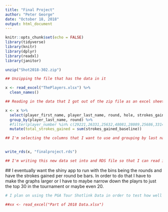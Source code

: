 ```yaml
---
title: "Final Project"
author: "Peter George"
date: "October 18, 2018"
output: html_document
---
```


```r
knitr::opts_chunk$set(echo = FALSE)
library(tidyverse)
library(knitr)
library(dplyr)
library(readxl)
library(janitor)
```

```r
unzip("Shot2018-302.zip")

## Unzipping the file that has the data in it

x <- read_excel("ThePlayers.xlsx") %>%
  clean_names()

## Reading in the data that I got out of the zip file as an excel sheet

x <- x %>%
  select(player_first_name, player_last_name, round, hole, strokes_gained_baseline, player_number) %>%
  group_by(player_last_name, round) %>%
  #filter(player_number %in% c(29221,26331,25632,48081,28089,25686,33141,37189,30911,29926,36689,33448,34563,24502,24138,8793,27349,29461,21961,26499)) %>%
  mutate(total_strokes_gained = sum(strokes_gained_baseline)) 

## I'm selecting the columns that I want to use and grouping by last name and round. I'm trying to find strokes gained data and all of the columns I have selected will help me pick out that data. I want to know the total strokes gained by round so I'm creating a new column using mutate and adding up all of the strokes_gained_baseline per round per player
  

write_rds(x, "finalproject.rds")

## I'm writing this new data set into and RDS file so that I can read it into the shiny app and have it in there
```

 ## I eventually want the shiny app to run with the bins being the rounds and have the strokes gained per round be bars. In order to do that I have to make the graphs larger or I have to maybe narrow down the playrs to just the top 30 in the tournament or maybe even 20.

```r
# I plan on using the PGA Tour Shotlink Data in order to test how well strokes gained anticipates how well a player will do in a tournament. Even though this is what I am thinking right now, after looking at the data I might find that I am better served looking at something else in the data set and then I will observe that. Also, there is so much data that when I try to read it into R Studio, my computer basically crashes... so that is something I'll have to deal with going forward.

##xx <- read_excel("Part of 2018 Data.xlsx")
```
